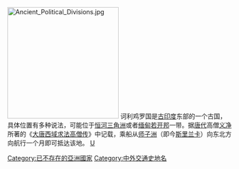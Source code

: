 {{article issues|
{{expand|time=2011-01-11T12:50:56+00:00}}
{{expert|time=2011-01-11T12:50:56+00:00}}
{{unreferenced|time=2011-01-11T12:50:56+00:00}}
{{original research|time=2011-01-11T12:50:56+00:00}}
}}
[[Image:Ancient_Political_Divisions.jpg|250px]]
诃利鸡罗国是[[古印度|古印度]]东部的一个古国，具体位置有多种说法，可能位于[[恒河三角洲|恒河三角洲]]或者[[缅甸|缅甸]][[若开邦|若开邦]]一带。据[[唐代|唐代]]高僧[[义净|义净]]所著的《[[大唐西域求法高僧传|大唐西域求法高僧传]]》中记载，乘船从[[师子洲|师子洲]]（即今[[斯里兰卡|斯里兰卡]]）向东北方向航行一个月即可抵达该地。
[[category:佛教史地|U]]
[[Category:已不存在的亞洲國家|Category:已不存在的亞洲國家]]
[[Category:中外交通史地名|Category:中外交通史地名]]
